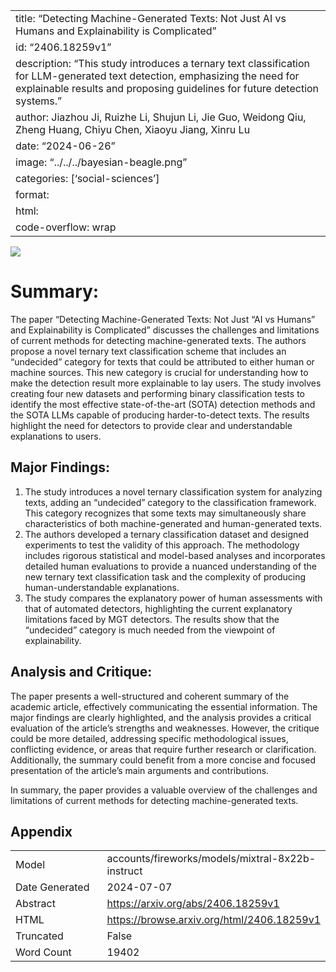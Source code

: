 
---
title: "Detecting Machine-Generated Texts: Not Just AI vs Humans and Explainability is Complicated"
id: "2406.18259v1"
description: "This study introduces a ternary text classification for LLM-generated text detection, emphasizing the need for explainable results and proposing guidelines for future detection systems."
author: Jiazhou Ji, Ruizhe Li, Shujun Li, Jie Guo, Weidong Qiu, Zheng Huang, Chiyu Chen, Xiaoyu Jiang, Xinru Lu
date: "2024-06-26"
image: "../../../bayesian-beagle.png"
categories: ['social-sciences']
format:
  html:
    code-overflow: wrap
---

![](../../../bayesian-beagle.png)

# Summary:

The paper "Detecting Machine-Generated Texts: Not Just “AI vs Humans” and Explainability is Complicated" discusses the challenges and limitations of current methods for detecting machine-generated texts. The authors propose a novel ternary text classification scheme that includes an "undecided" category for texts that could be attributed to either human or machine sources. This new category is crucial for understanding how to make the detection result more explainable to lay users. The study involves creating four new datasets and performing binary classification tests to identify the most effective state-of-the-art (SOTA) detection methods and the SOTA LLMs capable of producing harder-to-detect texts. The results highlight the need for detectors to provide clear and understandable explanations to users.

## Major Findings:

1. The study introduces a novel ternary classification system for analyzing texts, adding an "undecided" category to the classification framework. This category recognizes that some texts may simultaneously share characteristics of both machine-generated and human-generated texts.
2. The authors developed a ternary classification dataset and designed experiments to test the validity of this approach. The methodology includes rigorous statistical and model-based analyses and incorporates detailed human evaluations to provide a nuanced understanding of the new ternary text classification task and the complexity of producing human-understandable explanations.
3. The study compares the explanatory power of human assessments with that of automated detectors, highlighting the current explanatory limitations faced by MGT detectors. The results show that the "undecided" category is much needed from the viewpoint of explainability.

## Analysis and Critique:

The paper presents a well-structured and coherent summary of the academic article, effectively communicating the essential information. The major findings are clearly highlighted, and the analysis provides a critical evaluation of the article's strengths and weaknesses. However, the critique could be more detailed, addressing specific methodological issues, conflicting evidence, or areas that require further research or clarification. Additionally, the summary could benefit from a more concise and focused presentation of the article's main arguments and contributions.

In summary, the paper provides a valuable overview of the challenges and limitations of current methods for detecting machine-generated texts.

## Appendix

|          |          |
|----------|----------|
| Model     | accounts/fireworks/models/mixtral-8x22b-instruct       |
| Date Generated     | 2024-07-07       |
| Abstract | [https://arxiv.org/abs/2406.18259v1](https://arxiv.org/abs/2406.18259v1)        |
| HTML     | [https://browse.arxiv.org/html/2406.18259v1](https://browse.arxiv.org/html/2406.18259v1)       |
| Truncated       | False       |
| Word Count       | 19402       |